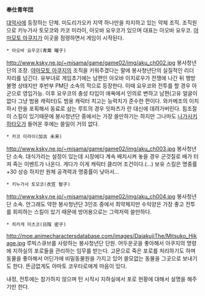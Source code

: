 '''奉仕青年団'''

[[대악사]]에 등장하는 단체. 미도리가오카 지역 하나만을 차지하고 있는 약체 조직. 조직원으로 키누가사 토모코와 카코 미라이, 아오바 요우코가 있으며 대표는 아오바 요우코. [[야마모토 아쿠지]]가 이곳을 점령하면서 게임이 시작된다.

 * 아오바 요우코(青葉 曜子)
http://www.ksky.ne.jp/~misama/game/game02/img/aku_ch002.jpg
봉사청년단의 조장. [[야마모토 아쿠지]]의 조직을 키워주겠다는 말에 봉사청년단의 실질적인 리더 자리를 넘긴다. 유부녀로 게임초기에는 남편인 아오바 이치로우가 전쟁에 나간 뒤 행방불명 상태지만 후반부 PM단 소속의 적으로 등장한다. 이때 요우코와 전투를 할 경우 아군으로 영입가능. 이후 요우코의 충성 타입이 애욕에서 인의로 변하고 남편(고유 얼굴이 없다 그냥 범용 캐릭터)도 범용 캐릭터 치고는 능력치가 준수한 편이다. 와카메조의 이치하시 란을 포획해서 동료로 삼는 루트의 경우 잇파츠가 란 대신에 데려가버린다. 
힘조절이 스킬이 있기때문에 봉사청년단 중에서는 가장 쓸만하기는 하지만 그나마도 [[나가사키 하타오]]가 들어온 후에는 쓸일이 거의 없다.

 * 카코 미라이(加古 未来)
http://www.ksky.ne.jp/~misama/game/game02/img/aku_ch003.jpg
봉사청년단 소속. 대식가라는 설정이 있는데 시장에다 계속 배치시켜 놓을 경우 군것질로 배가 터져 죽는 이벤트가 나온다. 게다가 이게 캐릭터 클리어 조건이다.(...) 보유 스킬은 명중률 +30 상승 하지만 원체 공격력과 명중률이 낮아서...

 * 키누가사 토모코(衣笠 智子)
http://www.ksky.ne.jp/~misama/game/game02/img/aku_ch004.jpg
봉사청년단 소속. 안그래도 약한 봉사청년단 3인조 중에서 최약체지만 수익양은 가장 좋고 전투를 회피하는 스킬이 있기 때문에 방어용으로는 그럭저럭 쓸만하다.

 * 히카게 미츠코(日陰 密子)
http://moe.animecharactersdatabase.com/images/DaiakujiThe/Mitsuko_Hikage.jpg
루빅스큐브를 사랑하는 봉사청년단 단원. 어두운곳을 좋아해서 아쿠지의 명령에 지하실의 포로들을 관리하는 임무를 받는다. 고문으로 죽은 포로를 처리하기도 하며 동물을 좋아해서 어딘가에 비밀동물원을 가지고 있어 쓸모없는 동물을 그곳으로 보내기도 한다. 뜬금없게도 아마토 코우타로에게 마음이 있다.

내정, 전투에는 참가하지 않으며 턴 시작시 지하실에서 포로 현황에 대해서 설명을 해주기만 한다.
